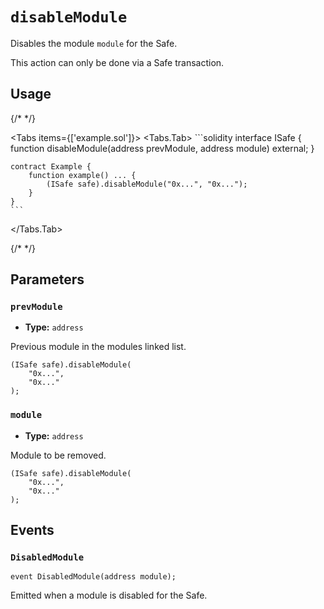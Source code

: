 
# `disableModule`

Disables the module `module` for the Safe.

<Callout type='warning'>This action can only be done via a Safe transaction.</Callout>

## Usage

{/* <!-- vale off --> */}

<Tabs items={['example.sol']}>
  <Tabs.Tab>
    ```solidity
    interface ISafe {
        function disableModule(address prevModule, address module) external;
    }

    contract Example {
        function example() ... {
            (ISafe safe).disableModule("0x...", "0x...");
        }
    }
    ```
  </Tabs.Tab>
</Tabs>

{/* <!-- vale on --> */}

## Parameters

### `prevModule`

- **Type:** `address`

Previous module in the modules linked list.

```solidity focus=2
(ISafe safe).disableModule(
    "0x...",
    "0x..."
);
```

### `module`

- **Type:** `address`

Module to be removed.

```solidity focus=3
(ISafe safe).disableModule(
    "0x...",
    "0x..."
);
```

## Events

### `DisabledModule`

```solidity
event DisabledModule(address module);
```

Emitted when a module is disabled for the Safe.

